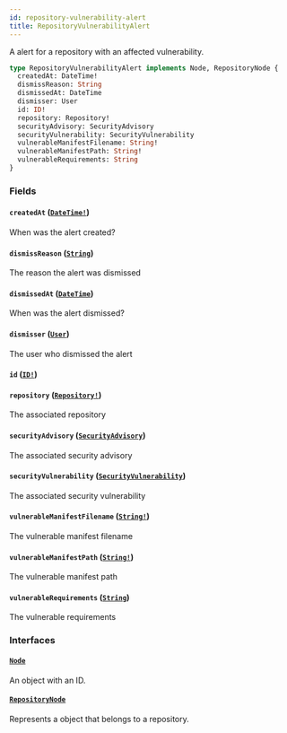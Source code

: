 ```yaml
---
id: repository-vulnerability-alert
title: RepositoryVulnerabilityAlert
---
```


A alert for a repository with an affected vulnerability.

```graphql
type RepositoryVulnerabilityAlert implements Node, RepositoryNode {
  createdAt: DateTime!
  dismissReason: String
  dismissedAt: DateTime
  dismisser: User
  id: ID!
  repository: Repository!
  securityAdvisory: SecurityAdvisory
  securityVulnerability: SecurityVulnerability
  vulnerableManifestFilename: String!
  vulnerableManifestPath: String!
  vulnerableRequirements: String
}
```

### Fields

#### `createdAt` ([`DateTime!`](/docs/api/scalars/date-time))

When was the alert created?

#### `dismissReason` ([`String`](/docs/api/scalars/string))

The reason the alert was dismissed

#### `dismissedAt` ([`DateTime`](/docs/api/scalars/date-time))

When was the alert dismissed?

#### `dismisser` ([`User`](/docs/api/objects/user))

The user who dismissed the alert

#### `id` ([`ID!`](/docs/api/scalars/id))

#### `repository` ([`Repository!`](/docs/api/objects/repository))

The associated repository

#### `securityAdvisory` ([`SecurityAdvisory`](/docs/api/objects/security-advisory))

The associated security advisory

#### `securityVulnerability` ([`SecurityVulnerability`](/docs/api/objects/security-vulnerability))

The associated security vulnerability

#### `vulnerableManifestFilename` ([`String!`](/docs/api/scalars/string))

The vulnerable manifest filename

#### `vulnerableManifestPath` ([`String!`](/docs/api/scalars/string))

The vulnerable manifest path

#### `vulnerableRequirements` ([`String`](/docs/api/scalars/string))

The vulnerable requirements

### Interfaces

#### [`Node`](/docs/api/interfaces/node)

An object with an ID.

#### [`RepositoryNode`](/docs/api/interfaces/repository-node)

Represents a object that belongs to a repository.
